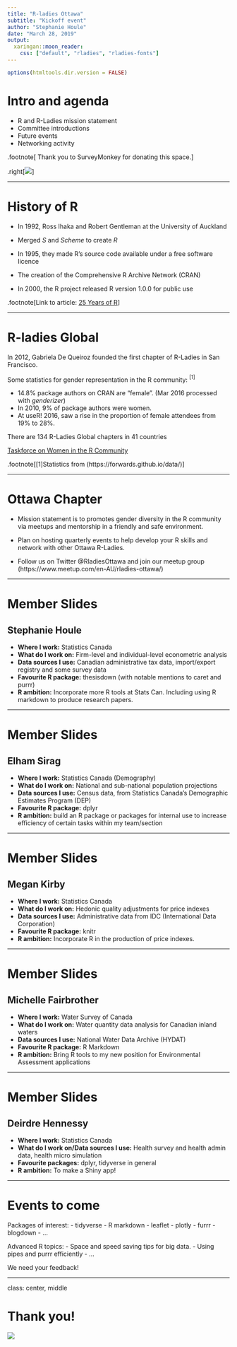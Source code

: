 ```yaml
---
title: "R-ladies Ottawa"
subtitle: "Kickoff event"
author: "Stephanie Houle"
date: "March 28, 2019"
output:
  xaringan::moon_reader:
    css: ["default", "rladies", "rladies-fonts"]
---
```


```r
options(htmltools.dir.version = FALSE)
```

# Intro and agenda

 - R and R-Ladies mission statement
 - Committee introductions
 - Future events
 - Networking activity
 

 
 .footnote[
Thank you to SurveyMonkey for donating this space.
]


.right[![](R-LadiesGlobal_Horizontal.png)]


---

# History of R

  - In 1992, Ross Ihaka and Robert Gentleman at the University of Auckland

  - Merged *S* and *Scheme* to create *R*

  - In 1995, they made R's source code available under a free software licence

  - The creation of the Comprehensive R Archive Network (CRAN)

  - In 2000, the R project released R version 1.0.0 for public use
 
 .footnote[Link to article: [25 Years of R](https://github.com/rladies/resources/blob/master/rladies-in-the-news/2018/2018-08-11_R-Generation-25-Years-of-R.pdf)]

---

# R-ladies Global

In 2012, Gabriela De Queiroz founded the first chapter of R-Ladies in San Francisco.

Some statistics for gender representation in the R community: $^{[1]}$

 - 14.8% package authors on CRAN are "female". (Mar 2016 processed with *genderizer*)
 - In 2010, 9% of package authors were women.
 - At useR! 2016, saw a rise in the proportion of female attendees from 19% to 28%.


There are 134 R-Ladies Global chapters in 41 countries

[Taskforce on Women in the R Community](https://forwards.github.io/)

.footnote[[1]Statistics from (https://forwards.github.io/data/)]

---

# Ottawa Chapter

  - Mission statement is to promotes gender diversity in the R community via meetups and mentorship in a friendly and safe environment.

  - Plan on hosting quarterly events to help develop your R skills and network with other Ottawa R-Ladies.

  - Follow us on Twitter @RladiesOttawa and join our meetup group (https://www.meetup.com/en-AU/rladies-ottawa/)

---

# Member Slides

## Stephanie Houle

  - **Where I work:** Statistics Canada
  - **What do I work on:** Firm-level and individual-level econometric analysis
  - **Data sources I use:** Canadian administrative tax data, import/export registry and some survey data
  - **Favourite R package:** thesisdown (with notable mentions to caret and  purrr)
  - **R ambition:** Incorporate more R tools at Stats Can. Including using R markdown to produce research papers.


---

# Member Slides

## Elham Sirag

  - **Where I work:** Statistics Canada (Demography)
  - **What do I work on:** National and sub-national population projections
  - **Data sources I use:** Census data, from Statistics Canada's Demographic Estimates Program (DEP)
  - **Favourite R package:** dplyr
  - **R ambition:** build an R package or packages for internal use to increase efficiency of certain tasks within my team/section


---

# Member Slides

## Megan Kirby

  - **Where I work:** Statistics Canada
  - **What do I work on:** Hedonic quality adjustments for price indexes
  - **Data sources I use:** Administrative data from IDC (International Data Corporation)
  - **Favourite R package:** knitr
  - **R ambition:** Incorporate R in the production of price indexes.  


---

# Member Slides

## Michelle Fairbrother

  - **Where I work:** Water Survey of Canada
  - **What do I work on:** Water quantity data analysis for Canadian inland waters
  - **Data sources I use:** National Water Data Archive (HYDAT)
  - **Favourite R package:** R Markdown
  - **R ambition:** Bring R tools to my new position for Environmental Assessment applications

---

# Member Slides

## Deirdre Hennessy

  - **Where I work:** Statistics Canada
  - **What do I work on/Data sources I use:** Health survey and health admin data, health micro simulation
  - **Favourite packages:** dplyr, tidyverse in general 
  - **R ambition:** To make a Shiny app!

---

# Events to come

Packages of interest: 
  - tidyverse 
  - R markdown 
  - leaflet
  - plotly
  - furrr
  - blogdown
  - ...

Advanced R topics: 
 - Space and speed saving tips for big data.
 - Using pipes and purrr efficiently
 - ...

We need your feedback!

---

class: center, middle

# Thank you!

![](global.jpeg)

